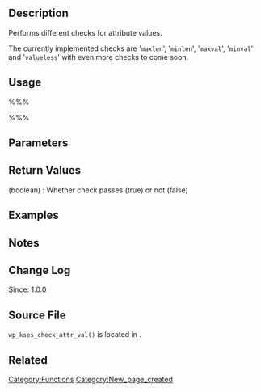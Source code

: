 == Description ==
Performs different checks for attribute values.

The currently implemented checks are '<tt>maxlen</tt>', '<tt>minlen</tt>', '<tt>maxval</tt>', '<tt>minval</tt>' and '<tt>valueless</tt>' with even more checks to come soon.

== Usage ==
%%%<?php wp_kses_check_attr_val( $value, $vless, $checkname, $checkvalue ) ?>%%%

== Parameters ==
{{Parameter|$value|string|Attribute value}}
{{Parameter|$vless|string|Whether the value is valueless or not. Use '<tt>y</tt>' or '<tt>n</tt>'}}
{{Parameter|$checkname|string|What <tt>$checkvalue</tt> is checking for.}}
{{Parameter|$checkvalue|mixed|What constraint the value should pass}}

== Return Values ==
; (boolean) : Whether check passes (true) or not (false)

== Examples ==
<!-- Need creative examples. Feel free to link to external examples. -->

== Notes ==

== Change Log ==
Since: 1.0.0

== Source File ==

<tt>wp_kses_check_attr_val()</tt> is located in {{Trac|wp-includes/kses.php}}.

== Related ==
<!--
    To Do:
    Need to find related functions.
    Need to create groups of functions and create templates to add them to a page quickly.
    Some functions may be related to many groups of functions.
-->

{{Tag Footer}}

[[Category:Functions]]
[[Category:New_page_created]]